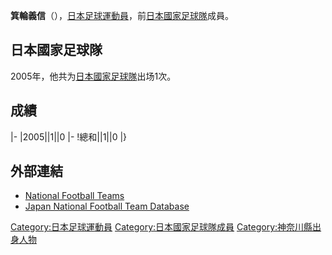 {{Infobox football biography
|name=箕輪義信
|image=
|fullname=箕輪義信
|birth_date={{Birth date and age|1976|6|2}}
|cityofbirth=[[神奈川縣|神奈川縣]]
|countryofbirth=[[日本|日本]]
|height=1.87 m
|position=[[後衛_(足球)|後衛]]
|currentclub=
|years=1999-2000<br/>2000-2008<br/>2008-2010
|clubs=[[磐田喜悅|磐田喜悅]]<br/>[[川崎前鋒|川崎前鋒]]<br/>[[札幌岡薩多|札幌岡薩多]]
|caps(goals)=
|nationalyears=2005
|nationalteam=[[日本國家足球隊|日本]]
|nationalcaps(goals)= (0)
}}
'''箕輪義信'''（{{Bd|1976年|6月2日||}}），[[日本|日本]][[足球|足球]][[運動員|運動員]]，前[[日本國家足球隊|日本國家足球隊]]成員。

==日本國家足球隊==
2005年，他共为[[日本國家足球隊|日本國家足球隊]]出场1次。

==成績==
{{Football player national team statistics|JPN}}
|-
|2005||1||0
|-
!總和||1||0
|}

==外部連結==
{{Reflist}}
*[http://www.national-football-teams.com/v2/player.php?id=12941 National Football Teams]
*[https://web.archive.org/web/20130922161113/http://www.japannationalfootballteam.com/en/players/minowa_yoshinobu.html Japan National Football Team Database]

{{Japan-sport-bio-stub}}
{{Soccer-player-stub}}

[[Category:日本足球運動員|Category:日本足球運動員]]
[[Category:日本國家足球隊成員|Category:日本國家足球隊成員]]
[[Category:神奈川縣出身人物|Category:神奈川縣出身人物]]